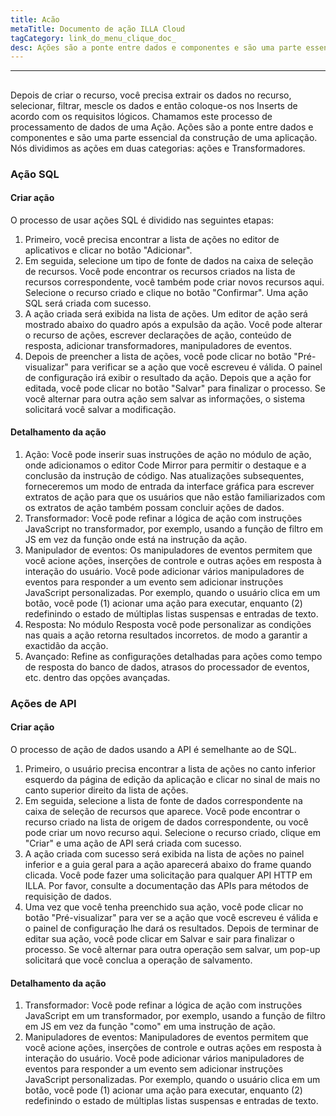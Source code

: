```yaml
---
title: Acão
metaTitle: Documento de ação ILLA Cloud
tagCategory: link_do_menu_clique_doc_
desc: Ações são a ponte entre dados e componentes e são uma parte essencial da construção de uma aplicação.
---
```


* * *

## <Heading hidden>Consulta</Heading>

Depois de criar o recurso, você precisa extrair os dados no recurso, selecionar, filtrar, mescle os dados e então coloque-os nos Inserts de acordo com os requisitos lógicos. Chamamos este processo de processamento de dados de uma Ação. Ações são a ponte entre dados e componentes e são uma parte essencial da construção de uma aplicação. Nós dividimos as ações em duas categorias: ações e Transformadores.

### Ação SQL

#### Criar ação

O processo de usar ações SQL é dividido nas seguintes etapas:

1.  Primeiro, você precisa encontrar a lista de ações no editor de aplicativos e clicar no botão "Adicionar".
2.  Em seguida, selecione um tipo de fonte de dados na caixa de seleção de recursos. Você pode encontrar os recursos criados na lista de recursos correspondente, você também pode criar novos recursos aqui. Selecione o recurso criado e clique no botão "Confirmar". Uma ação SQL será criada com sucesso.
3.  A ação criada será exibida na lista de ações. Um editor de ação será mostrado abaixo do quadro após a expulsão da ação. Você pode alterar o recurso de ações, escrever declarações de ação, conteúdo de resposta, adicionar transformadores, manipuladores de eventos.
4.  Depois de preencher a lista de ações, você pode clicar no botão "Pré-visualizar" para verificar se a ação que você escreveu é válida. O painel de configuração irá exibir o resultado da ação. Depois que a ação for editada, você pode clicar no botão "Salvar" para finalizar o processo. Se você alternar para outra ação sem salvar as informações, o sistema solicitará você salvar a modificação.

#### Detalhamento da ação

1.  Ação: Você pode inserir suas instruções de ação no módulo de ação, onde adicionamos o editor Code Mirror para permitir o destaque e a conclusão da instrução de código. Nas atualizações subsequentes, forneceremos um modo de entrada da interface gráfica para escrever extratos de ação para que os usuários que não estão familiarizados com os extratos de ação também possam concluir ações de dados.
2.  Transformador: Você pode refinar a lógica de ação com instruções JavaScript no transformador, por exemplo, usando a função de filtro em JS em vez da função onde está na instrução da ação.
3.  Manipulador de eventos: Os manipuladores de eventos permitem que você acione ações, inserções de controle e outras ações em resposta à interação do usuário. Você pode adicionar vários manipuladores de eventos para responder a um evento sem adicionar instruções JavaScript personalizadas. Por exemplo, quando o usuário clica em um botão, você pode (1) acionar uma ação para executar, enquanto (2) redefinindo o estado de múltiplas listas suspensas e entradas de texto.
4.  Resposta: No módulo Resposta você pode personalizar as condições nas quais a ação retorna resultados incorretos. de modo a garantir a exactidão da acção.
5.  Avançado: Refine as configurações detalhadas para ações como tempo de resposta do banco de dados, atrasos do processador de eventos, etc. dentro das opções avançadas.

### Ações de API

#### Criar ação

O processo de ação de dados usando a API é semelhante ao de SQL.

1.  Primeiro, o usuário precisa encontrar a lista de ações no canto inferior esquerdo da página de edição da aplicação e clicar no sinal de mais no canto superior direito da lista de ações.
2.  Em seguida, selecione a lista de fonte de dados correspondente na caixa de seleção de recursos que aparece. Você pode encontrar o recurso criado na lista de origem de dados correspondente, ou você pode criar um novo recurso aqui. Selecione o recurso criado, clique em "Criar" e uma ação de API será criada com sucesso.
3.  A ação criada com sucesso será exibida na lista de ações no painel inferior e a guia geral para a ação aparecerá abaixo do frame quando clicada. Você pode fazer uma solicitação para qualquer API HTTP em ILLA. Por favor, consulte a documentação das APIs para métodos de requisição de dados.
4.  Uma vez que você tenha preenchido sua ação, você pode clicar no botão "Pré-visualizar" para ver se a ação que você escreveu é válida e o painel de configuração lhe dará os resultados. Depois de terminar de editar sua ação, você pode clicar em Salvar e sair para finalizar o processo. Se você alternar para outra operação sem salvar, um pop-up solicitará que você conclua a operação de salvamento.

#### Detalhamento da ação

1.  Transformador: Você pode refinar a lógica de ação com instruções JavaScript em um transformador, por exemplo, usando a função de filtro em JS em vez da função "como" em uma instrução de ação.
2.  Manipuladores de eventos: Manipuladores de eventos permitem que você acione ações, inserções de controle e outras ações em resposta à interação do usuário. Você pode adicionar vários manipuladores de eventos para responder a um evento sem adicionar instruções JavaScript personalizadas. Por exemplo, quando o usuário clica em um botão, você pode (1) acionar uma ação para executar, enquanto (2) redefinindo o estado de múltiplas listas suspensas e entradas de texto.
